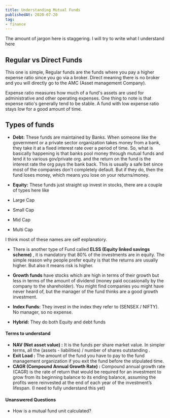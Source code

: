 ```yaml
---
title: Understanding Mutual Funds
publishedAt: 2020-07-20
tag:
- finance
---
```


The amount of jargon here is staggering. I will try to write what I understand here

## Regular vs Direct Funds

This one is simple, Regular funds are the funds where you pay a higher expense ratio since you go via a broker. Direct
meaning there is no broker and you will directly go to the AMC \(Asset management Company\).

Expense ratio measures how much of a fund's assets are used for administrative and other operating expenses. One thing
to note is that expense ratio's generally tend to be stable. A fund with low expense ratio stays low for a good amount
of time.

## Types of funds

* **Debt:** These funds are maintained by Banks. When someone like the government or a private sector organization takes
money from a bank, they take it at a fixed interest rate over a period of time. So, what is basically happening is
that banks pool money through mutual funds and lend it to various gov/private org. and the return on the fund is the
interest rate the org pays the bank back. This is usually a safe bet since most of the companies don't completely
default. But if they do, then the fund loses money, which means you lose on your returns/money.
* **Equity:** These funds just straight up invest in stocks, there are a couple of types here like

* Large Cap
* Small Cap
* Mid Cap
* Multi Cap

I think most of these names are self explanatory.

* There is another type of Fund called **ELSS \(Equity linked savings scheme\)** , it is mandatory that 80% of the
investments are in equity. The simple reason why people prefer equity is that the returns are usually higher. But
also it means risk is higher.
* **Growth funds** have stocks which are high in terms of their growth but less in terms of the amount of dividend
\(money paid occasionally by the company to the shareholder\). You might find companies you might have never heard
of, but the manager of the fund thinks are a good growth investment.
* **Index Funds:** They invest in the index they refer to \(SENSEX / NIFTY\). No manager, so no expense.

* **Hybrid:** They do both Equity and debt funds

#### Terms to understand

* **NAV \(Net asset value\) :** It is the funds per share market value. In simpler terms, all the \(assets -
liabilities\) / number of shares outstanding .
* **Exit Load :** The amount of the fund you have to pay to the fund management organization if you exit the fund before
the stipulated time.
* **CAGR \(Compound Annual Growth Rate\) :** Compound annual growth rate \(CAGR\) is the rate of return that would be
required for an investment to grow from its beginning balance to its ending balance, assuming the profits were
reinvested at the end of each year of the investment’s lifespan. \(I need to fully understand this yet\)

#### Unanswered Questions

* How is a mutual fund unit calculated?
